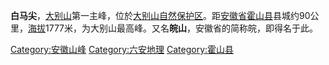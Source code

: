 '''白马尖'''，[[大别山|大别山]]第一主峰，位於[[大别山自然保护区|大别山自然保护区]]。距[[安徽省|安徽省]][[霍山县|霍山县]]县城约90公里，[[海拔|海拔]]1777米，为大别山最高峰。又名'''皖山'''，安徽省的简称皖，即得名于此。

{{安徽小作品}}
[[Category:安徽山峰|Category:安徽山峰]]
[[Category:六安地理|Category:六安地理]]
[[Category:霍山县|Category:霍山县]]